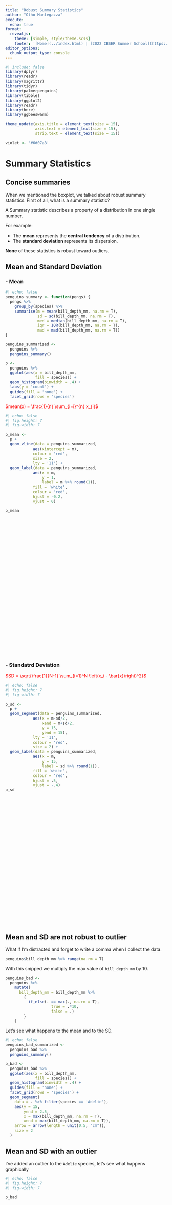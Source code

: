 ```yaml
---
title: "Robust Summary Statistics"
author: "Otho Mantegazza"
execute: 
  echo: true
format:
  revealjs:
    theme: [simple, style/theme.scss]
    footer: '[Home](../index.html) | [2022 CBSER Summer School](https://www.summercompschool.mawazoinstitute.org/)'
editor_options: 
  chunk_output_type: console
---
```


```r
#| include: false
library(dplyr)
library(readr)
library(magrittr)
library(tidyr)
library(palmerpenguins)
library(tibble)
library(ggplot2)
library(readr)
library(here)
library(ggbeeswarm)

theme_update(axis.title = element_text(size = 15),
             axis.text = element_text(size = 15),
             strip.text = element_text(size = 15))

violet <- '#6d07a8'
```

# Summary Statistics

## Concise summaries

When we mentioned the boxplot, we talked about robust summary statistics. First of all, what is a summary statistic?

A Summary statistic describes a property of a distribution in one single number.

For example:

- The **mean** represents the **central tendency** of a distribution.
- The **standard deviation** represents its dispersion.

**None** of these statistics is robust toward outliers.

## Mean and Standard Deviation {.scrollable}

### - Mean

```r
#| echo: false
penguins_summary <- function(pengs) {
  pengs %>% 
    group_by(species) %>% 
    summarise(m = mean(bill_depth_mm, na.rm = T),
              sd = sd(bill_depth_mm, na.rm = T),
              med = median(bill_depth_mm, na.rm = T),
              iqr = IQR(bill_depth_mm, na.rm = T),
              mad = mad(bill_depth_mm, na.rm = T))
}

penguins_summarized <- 
  penguins %>% 
  penguins_summary()

p <- 
  penguins %>% 
  ggplot(aes(x = bill_depth_mm,
             fill = species)) +
  geom_histogram(binwidth = .4) +
  labs(y = 'count') +
  guides(fill = 'none') +
  facet_grid(rows = 'species')
```


::: {style="color:red;"}

$mean(x) = \frac{1}{n} \sum_{i=i}^{n} x_{i}$ 

:::

::: {style="height: 750px; width: 1000px;"}
 
```r
#| echo: false
#| fig.height: 7
#| fig-width: 7

p_mean <- 
  p +
  geom_vline(data = penguins_summarized,
            aes(xintercept = m),
            colour = 'red',
            size = 2,
            lty = '11') +
  geom_label(data = penguins_summarized,
            aes(x = m,
                y = 1,
                label = m %>% round(1)),
            fill = 'white',
            colour = 'red',
            hjust = -0.2,
            vjust = 0)

p_mean
```

:::

### - Standatrd Deviation

::: {style="color:red;"}

$SD = \sqrt{\frac{1}{N-1} \sum_{i=1}^N \left(x_i - \bar{x}\right)^2}$

:::
 
::: {style="height: 750px; width: 1000px;"}
 
```r
#| echo: false
#| fig.height: 7
#| fig-width: 7

p_sd <- 
  p +
  geom_segment(data = penguins_summarized,
            aes(x = m-sd/2,
                xend = m+sd/2,
                y = 15,
                yend = 15),
            lty = '11',
            colour = 'red',
            size = 2) +
  geom_label(data = penguins_summarized,
            aes(x = m,
                y = 15,
                label = sd %>% round(1)),
            fill = 'white',
            colour = 'red',
            hjust = .5,
            vjust = -.4) 
p_sd
```

:::

## Mean and SD are not robust to outlier

What if I'm distracted and forget to write a comma when I collect the data.

```r
penguins$bill_depth_mm %>% range(na.rm = T)
```

With this snipped we multiply the max value of `bill_depth_mm` by 10.

```r
penguins_bad <- 
  penguins %>% 
    mutate(
      bill_depth_mm = bill_depth_mm %>% 
        {
          if_else(. == max(., na.rm = T),
                    true = .*10,
                    false = .)
        }
    )
```

Let's see what happens to the mean and to the SD.

```r
#| echo: false
penguins_bad_summarized <- 
  penguins_bad %>% 
  penguins_summary()

p_bad <- 
  penguins_bad %>% 
  ggplot(aes(x = bill_depth_mm,
             fill = species)) +
  geom_histogram(binwidth = .4) +
  guides(fill = 'none') +
  facet_grid(rows = 'species') +
  geom_segment(
    data = . %>% filter(species == 'Adelie'),
    aes(y = 15,
        yend = 2.5,
        x = max(bill_depth_mm, na.rm = T),
        xend = max(bill_depth_mm, na.rm = T)),
    arrow = arrow(length = unit(0.5, "cm")),
    size = 2
  ) 
```


## Mean and SD with an outlier {.scrollable}

I've added an outlier to the `Adelie` species, let's see what happens graphically

::: {style="height: 750px; width: 1000px;"}
 
```r
#| echo: false
#| fig.height: 7
#| fig-width: 7

p_bad
```

:::

In the next plots I **will not represent the outlier graphically** because it stretches the x axis too much.
 
Mean and SD are heavily influenced by the outlier. 

### The mean of Adelie is influenced by the outlier

::: {style="height: 750px; width: 1000px;"}
 
```r
#| echo: false
#| fig.height: 7
#| fig-width: 7

p +
  geom_vline(data = penguins_bad_summarized,
            aes(xintercept = m),
            colour = 'red',
            size = 2,
            lty = '11') +
  geom_label(data = penguins_bad_summarized,
            aes(x = m,
                y = 1,
                label = m %>% round(1)),
            fill = 'white',
            colour = 'red',
            hjust = -0.2,
            vjust = 0)
```

:::

### The SD of Adelie is influenced by the outlier

::: {style="height: 750px; width: 1000px;"}
 
```r
#| echo: false
#| fig.height: 7
#| fig-width: 7

p +
  geom_segment(data = penguins_bad_summarized,
            aes(x = m-sd/2,
                xend = m+sd/2,
                y = 15,
                yend = 15),
            lty = '11',
            colour = 'red',
            size = 2) +
  geom_label(data = penguins_bad_summarized,
            aes(x = m,
                y = 15,
                label = sd %>% round(1)),
            fill = 'white',
            colour = 'red',
            hjust = .5,
            vjust = -.4) 
```

:::

# Median and Interquartile Range (IQR)






## Reference

https://rafalab.github.io/dsbook/robust-summaries.html